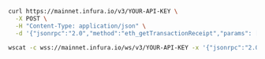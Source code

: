 
<Tabs>
  <TabItem value="cURL">

  ```bash
  curl https://mainnet.infura.io/v3/YOUR-API-KEY \
    -X POST \
    -H "Content-Type: application/json" \
    -d '{"jsonrpc":"2.0","method":"eth_getTransactionReceipt","params": ["0xbb3a336e3f823ec18197f1e13ee875700f08f03e2cab75f0d0b118dabb44cba0"],"id":1}'
  ```

  </TabItem>
  <TabItem value="WSS">

  ```bash
  wscat -c wss://mainnet.infura.io/ws/v3/YOUR-API-KEY -x '{"jsonrpc":"2.0","method":"eth_getTransactionReceipt","params": ["0xbb3a336e3f823ec18197f1e13ee875700f08f03e2cab75f0d0b118dabb44cba0"],"id":1}'
  ```

  </TabItem>
</Tabs>

